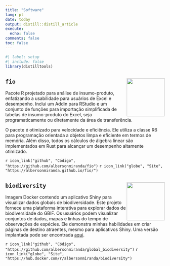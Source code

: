 ```yaml
---
title: "Software"
lang: pt
date: today
output: distill::distill_article
execute:
  echo: false
comments: false
toc: false
---
```


```r
#| label: setup
#| include: false
library(distilltools)
```

## `fio` <img src="https://raw.githubusercontent.com/albersonmiranda/fio/main/man/figures/leontief.jpg?raw=true" align="right" alt="" width="120" />

Pacote R projetado para análise de insumo-produto, enfatizando a usabilidade para usuários de Excel e desempenho. Inclui um Addin para RStudio e um conjunto de funções para importação simplificada de tabelas de insumo-produto do Excel, seja programaticamente ou diretamente da área de transferência.

O pacote é otimizado para velocidade e eficiência. Ele utiliza a classe R6 para programação orientada a objetos limpa e eficiente em termos de memória. Além disso, todos os cálculos de álgebra linear são implementados em Rust para alcançar um desempenho altamente otimizado.

`r icon_link("github", "Código", "https://github.com/albersonmiranda/fio")`
`r icon_link("globe", "Site", "https://albersonmiranda.github.io/fio/")`

## `biodiversity` <img src="assets/img/globalbiodiversity.png" align="right" alt="" width="120" />

Imagem Docker contendo um aplicativo Shiny para visualizar dados globais de biodiversidade. Este projeto fornece uma plataforma interativa para explorar dados de biodiversidade do GBIF. Os usuários podem visualizar conjuntos de dados, mapas e linhas do tempo de observações de espécies. Ele demonstra minhas habilidades em criar páginas de destino atraentes, mesmo para aplicativos Shiny. Uma versão implantada pode ser encontrada [aqui](https://albersonmiranda.shinyapps.io/Global_Biodiversity/).

`r icon_link("github", "Código", "https://github.com/albersonmiranda/global_biodiversity")`
`r icon_link("globe", "Site", "https://hub.docker.com/r/albersonmiranda/biodiversity")`
